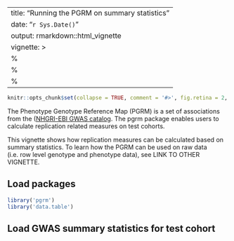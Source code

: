 
---
title: "Running the PGRM on summary statistics"
date: "`r Sys.Date()`"
output: rmarkdown::html_vignette
vignette: >
  %\VignetteIndexEntry{Running the PGRM on summary statistics}
  %\VignetteEngine{knitr::rmarkdown}
  %\VignetteEncoding{UTF-8}
---

```r
knitr::opts_chunk$set(collapse = TRUE, comment = '#>', fig.retina = 2, message = FALSE)
```

The Phenotype Genotype Reference Map (PGRM) is a set of associations from the ([NHGRI-EBI GWAS catalog](https://www.ebi.ac.uk/gwas/). The pgrm package enables users to calculate replication related measures on test cohorts.

This vignette shows how replication measures can be calculated based on summary statistics. To learn how the PGRM can be used on raw data (i.e. row level genotype and phenotype data), see LINK TO OTHER VIGNETTE.

## Load packages

```r
library('pgrm')
library('data.table')
```

## Load GWAS summary statistics for test cohort
